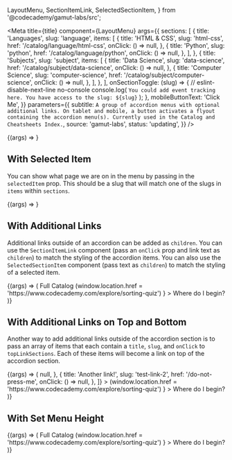   LayoutMenu,
  SectionItemLink,
  SelectedSectionItem,
} from '@codecademy/gamut-labs/src';

<Meta
  title={title}
  component={LayoutMenu}
  args={{
    sections: [
      {
        title: 'Languages',
        slug: 'language',
        items: [
          {
            title: 'HTML & CSS',
            slug: 'html-css',
            href: '/catalog/language/html-css',
            onClick: () => null,
          },
          {
            title: 'Python',
            slug: 'python',
            href: '/catalog/language/python',
            onClick: () => null,
          },
        ],
      },
      {
        title: 'Subjects',
        slug: 'subject',
        items: [
          {
            title: 'Data Science',
            slug: 'data-science',
            href: '/catalog/subject/data-science',
            onClick: () => null,
          },
          {
            title: 'Computer Science',
            slug: 'computer-science',
            href: '/catalog/subject/computer-science',
            onClick: () => null,
          },
        ],
      },
    ],
    onSectionToggle: (slug) => {
      // eslint-disable-next-line no-console
      console.log(
        `You could add event tracking here. You have access to the slug: ${slug}`
      );
    },
    mobileButtonText: 'Click Me',
  }}
  parameters={{
    subtitle: `A group of accordion menus with optional additional links. On tablet and mobile, a button activates a flyout containing the accordion menu(s). Currently used in the Catalog and Cheatsheets Index.`,
    source: 'gamut-labs',
    status: 'updating',
  }}
/>

<Canvas>
  <Story name="LayoutMenu">{(args) => <LayoutMenu {...args} />}</Story>
</Canvas>

<PropsTable story="LayoutMenu" />

## With Selected Item

You can show what page we are on in the menu by passing in the `selectedItem` prop. This should be a slug that will match one of the slugs in `items` within `sections`.

<Canvas>
  <Story name="With Selected Item">
    {(args) => <LayoutMenu {...args} selectedItem="python" />}
  </Story>
</Canvas>

## With Additional Links

Additional links outside of an accordion can be added as `children`. You can use the `SectionItemLink` component (pass an `onClick` prop and link text as `children`) to match the styling of the accordion items. You can also use the `SelectedSectionItem` component (pass text as `children`) to match the styling of a selected item.

<Canvas>
  <Story name="With Additional Links">
    {(args) => (
      <LayoutMenu {...args}>
        <Box pb={32}>
          <SelectedSectionItem>Full Catalog</SelectedSectionItem>
        </Box>
        <Box pb={32}>
          <SectionItemLink
            onClick={() =>
              (window.location.href =
                'https://www.codecademy.com/explore/sorting-quiz')
            }
          >
            Where do I begin?
          </SectionItemLink>
        </Box>
      </LayoutMenu>
    )}
  </Story>
</Canvas>

## With Additional Links on Top and Bottom

Another way to add additional links outside of the accordion section is to pass an array of items that each contain a `title`, `slug`, and `onClick` to `topLinkSections`. Each of these items will become a link on top of the accordion section.

<Canvas>
  <Story name="With Additional Links on Top and Bottom">
    {(args) => (
      <LayoutMenu
        {...args}
        selectedItem="top-link"
        topLinkSections={[
          {
            title: 'A top link!',
            slug: 'top-link',
            href: '/not-a-real-link',
            onClick: () => null,
          },
          {
            title: 'Another link!',
            slug: 'test-link-2',
            href: '/do-not-press-me',
            onClick: () => null,
          },
        ]}
      >
        <Box pb={32}>
          <SectionItemLink
            onClick={() =>
              (window.location.href =
                'https://www.codecademy.com/explore/sorting-quiz')
            }
          >
            Where do I begin?
          </SectionItemLink>
        </Box>
      </LayoutMenu>
    )}
  </Story>
</Canvas>

## With Set Menu Height

<Canvas>
  <Story name="With Set Menu Height">
    {(args) => (
      <LayoutMenu
        {...args}
        menuHeight="sm"
        sections={[
          {
            title: 'Languages',
            slug: 'language',
            items: [
              {
                title: 'Python',
                slug: 'python',
              },
              {
                title: 'HTML & CSS',
                slug: 'html-css',
              },
              {
                title: 'JavaScript',
                slug: 'javascript',
              },
              {
                title: 'SQL',
                slug: 'sql',
              },
              {
                title: 'C++',
                slug: 'c-plus-plus',
              },
              {
                title: 'Java',
                slug: 'java',
              },
              {
                title: 'R',
                slug: 'r',
              },
              {
                title: 'Go',
                slug: 'go',
              },
              {
                title: 'C#',
                slug: 'c-sharp',
              },
              {
                title: 'PHP',
                slug: 'php',
              },
              {
                title: 'Ruby',
                slug: 'ruby',
              },
              {
                title: 'Swift',
                slug: 'swift',
              },
              {
                title: 'Bash/Shell',
                slug: 'bash',
              },
              {
                title: 'Kotlin',
                slug: 'kotlin',
              },
              {
                title: 'C',
                slug: 'c',
              },
            ],
          },
          {
            title: 'Subjects',
            slug: 'subject',
            items: [
              {
                title: 'Computer Science',
                slug: 'computer-science',
              },
              {
                title: 'Machine Learning',
                slug: 'machine-learning',
              },
              {
                title: 'Data Visualization',
                slug: 'data-visualization',
              },
              {
                title: 'Web Development',
                slug: 'web-development',
              },
              {
                title: 'Web Design',
                slug: 'web-design',
              },
              {
                title: 'Data Science',
                slug: 'data-science',
              },
              {
                title: 'Mobile Development',
                slug: 'mobile-development',
              },
              {
                title: 'Developer Tools',
                slug: 'developer-tools',
              },
              {
                title: 'Code Foundations',
                slug: 'code-foundations',
              },
              {
                title: 'Game Development',
                slug: 'game-development',
              },
              {
                title: 'Interview Prep',
                slug: 'interview-prep',
              },
              {
                title: 'Cybersecurity',
                slug: 'cybersecurity',
              },
            ],
          },
        ]}
      >
        <Box pb={32}>
          <SelectedSectionItem>Full Catalog</SelectedSectionItem>
        </Box>
        <Box pb={32}>
          <SectionItemLink
            onClick={() =>
              (window.location.href =
                'https://www.codecademy.com/explore/sorting-quiz')
            }
          >
            Where do I begin?
          </SectionItemLink>
        </Box>
      </LayoutMenu>
    )}
  </Story>
</Canvas>
